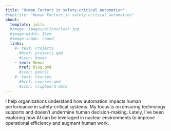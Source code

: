 ```yaml
---
title: "Human Factors in safety-critical automation"
#subtitle: "Human Factors in safety-critical automation"
about:
  template: jolla
  #image: images/aiinnuclear.jpg
  #image-width: 11em
  #image-shape: round
  links:
    #- text: Projects
      #href: projects.qmd
      #icon: boxes
    - text: Memos
      href: blog.qmd
      #icon: pencil
    #- text: Courses
      #href: courses.qmd
      #icon: clipboard-data
---
```


I help organizations understand how automation impacts human performance in safety-critical systems. My focus is on ensuring technology supports and doesn't undermine human decision-making. Lately, I\'ve been exploring how AI can be leveraged in nuclear environments to improve operational efficiency and augment human work.
